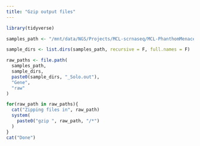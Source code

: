 ```yaml
---
title: "Gzip output files"
---
```


```r
library(tidyverse)
```

```r
samples_path <- "/mnt/data/NGS/Projects/MCL-scrnaseq/MCL-PhanthomMenace/alignment/output"

sample_dirs <- list.dirs(samples_path, recursive = F, full.names = F)

raw_paths <- file.path(
  samples_path,
  sample_dirs,
  paste0(sample_dirs, "_Solo.out"),
  "Gene",
  "raw"
)

for(raw_path in raw_paths){
  cat("Zipping files in", raw_path)
  system(
    paste0("gzip ", raw_path, "/*")
  )
}
cat("Done")
```

